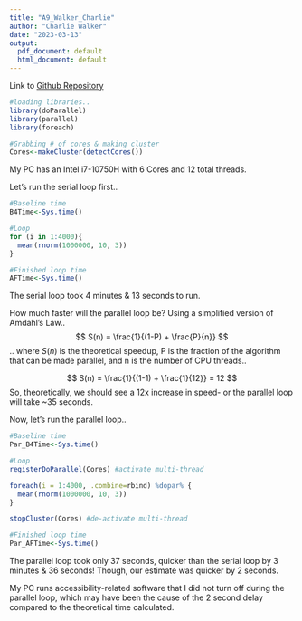 ---
title: "A9_Walker_Charlie"
author: "Charlie Walker"
date: "2023-03-13"
output:
  pdf_document: default
  html_document: default
---

Link to [Github Repository](https://github.com/moonflwrz/BIOL432_Assignment9)

```{r data_setup}
#loading libraries..
library(doParallel)
library(parallel)
library(foreach)

#Grabbing # of cores & making cluster
Cores<-makeCluster(detectCores())
```

My PC has an Intel i7-10750H with 6 Cores and 12 total threads.

Let's run the serial loop first..

```{r serial_loopin}
#Baseline time
B4Time<-Sys.time()

#Loop
for (i in 1:4000){
  mean(rnorm(1000000, 10, 3))
}

#Finished loop time
AFTime<-Sys.time()
```

The serial loop took 4 minutes & 13 seconds to run.

How much faster will the parallel loop be? Using a simplified version of Amdahl's Law.. $$
S(n) = \frac{1}{(1-P) + \frac{P}{n}}
$$ .. where $S(n)$ is the theoretical speedup, P is the fraction of the algorithm that can be made parallel, and n is the number of CPU threads..

$$
S(n) = \frac{1}{(1-1) + \frac{1}{12}} = 12
$$ So, theoretically, we should see a 12x increase in speed- or the parallel loop will take \~35 seconds.

Now, let's run the parallel loop..

```{r parallel_loopin, results='hide'}

#Baseline time
Par_B4Time<-Sys.time()

#Loop 
registerDoParallel(Cores) #activate multi-thread

foreach(i = 1:4000, .combine=rbind) %dopar% {
  mean(rnorm(1000000, 10, 3))
}

stopCluster(Cores) #de-activate multi-thread

#Finished loop time
Par_AFTime<-Sys.time()

```

The parallel loop took only 37 seconds, quicker than the serial loop by 3 minutes & 36 seconds! Though, our estimate was quicker by 2 seconds.

My PC runs accessibility-related software that I did not turn off during the parallel loop, which may have been the cause of the 2 second delay compared to the theoretical time calculated.
